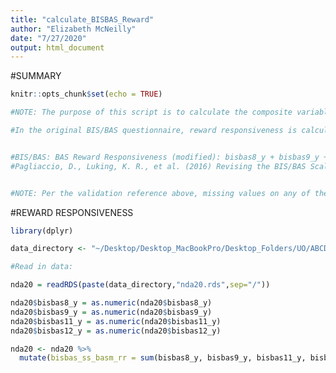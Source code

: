 ```yaml
---
title: "calculate_BISBAS_Reward"
author: "Elizabeth McNeilly"
date: "7/27/2020"
output: html_document
---
```


#SUMMARY
```r
knitr::opts_chunk$set(echo = TRUE)

#NOTE: The purpose of this script is to calculate the composite variable - Reward Responsiveness - from the BIS/BAS questionnaire (Carver, C. S., & White, T. L., 1994.

#In the original BIS/BAS questionnaire, reward responsiveness is calculated by a sum of items 4, 7, 14, 18, 23. The ABCD delivered version has these items as 8,9,10,11,12. (I have cross-checked them with the original BIS/BAS to confirm.) In DEAP, the composite RR variable states that it has been "modified" and has the RR items as only 8, 9, 11, 12 (not 10 = I get thrilled when good things happen to me.). It is possible that they left this out because the original wording of the statement is "When good things happen to me, it affects me strongly."


#BIS/BAS: BAS Reward Responsiveness (modified): bisbas8_y + bisbas9_y + bisbas11_y + bisbas12_y; Validation: All items must be answered
#Pagliaccio, D., Luking, K. R., et al. (2016) Revising the BIS/BAS Scale to study development: Measurement invariance and normative effects of age and sex from childhood through adulthood. Psychol Assess 28(4): 429-442.


#NOTE: Per the validation reference above, missing values on any of the RR subscale items will render the subscale NA.
```


#REWARD RESPONSIVENESS
```r

library(dplyr)

data_directory <- "~/Desktop/Desktop_MacBookPro/Desktop_Folders/UO/ABCD_Workshop/Data_Analysis_3.0/Output"

#Read in data:

nda20 = readRDS(paste(data_directory,"nda20.rds",sep="/"))

nda20$bisbas8_y = as.numeric(nda20$bisbas8_y)
nda20$bisbas9_y = as.numeric(nda20$bisbas9_y)
nda20$bisbas11_y = as.numeric(nda20$bisbas11_y)
nda20$bisbas12_y = as.numeric(nda20$bisbas12_y)

nda20 <- nda20 %>%
  mutate(bisbas_ss_basm_rr = sum(bisbas8_y, bisbas9_y, bisbas11_y, bisbas12_y))


```